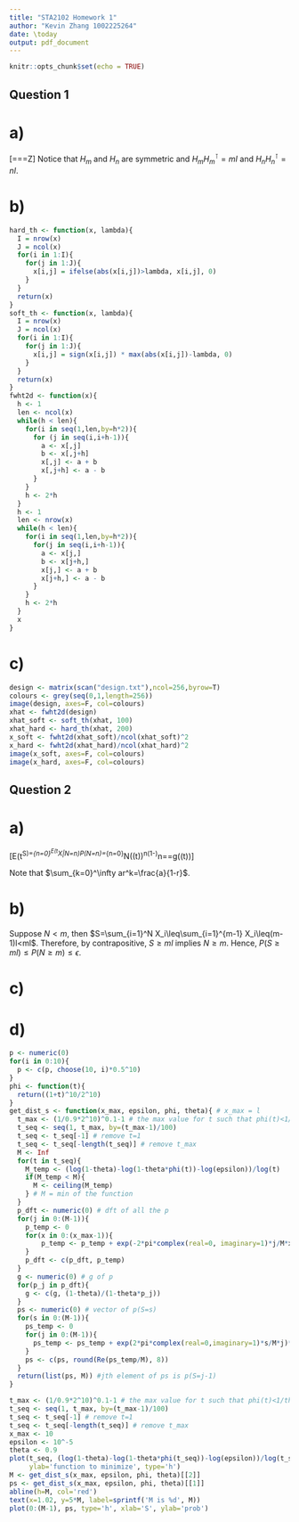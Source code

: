 ```yaml
---
title: "STA2102 Homework 1"
author: "Kevin Zhang 1002225264"
date: \today
output: pdf_document
---
```


```r
knitr::opts_chunk$set(echo = TRUE)
```

## Question 1

# a)

\[\frac{H_m\hat{Z}H_n}{mn}=\frac{H_mH_mZH_nH_n}{mn}=\frac{mIZnI}{mn}=Z\]
Notice that $H_m$ and $H_n$ are symmetric and $H_mH_m^\intercal=mI$ and $H_nH_n^\intercal=nI$.

# b)

```r
hard_th <- function(x, lambda){
  I = nrow(x)
  J = ncol(x)
  for(i in 1:I){
    for(j in 1:J){
      x[i,j] = ifelse(abs(x[i,j])>lambda, x[i,j], 0)
    }
  }
  return(x)
}
soft_th <- function(x, lambda){
  I = nrow(x)
  J = ncol(x)
  for(i in 1:I){
    for(j in 1:J){
      x[i,j] = sign(x[i,j]) * max(abs(x[i,j])-lambda, 0)
    }
  }
  return(x)
}
fwht2d <- function(x){
  h <- 1
  len <- ncol(x)
  while(h < len){
    for(i in seq(1,len,by=h*2)){
      for (j in seq(i,i+h-1)){
        a <- x[,j]
        b <- x[,j+h]
        x[,j] <- a + b
        x[,j+h] <- a - b
      }
    }
    h <- 2*h
  }
  h <- 1
  len <- nrow(x)
  while(h < len){
    for(i in seq(1,len,by=h*2)){
      for(j in seq(i,i+h-1)){
        a <- x[j,]
        b <- x[j+h,]
        x[j,] <- a + b
        x[j+h,] <- a - b
      }
    }
    h <- 2*h
  }
  x
}
```

# c)

```r
design <- matrix(scan("design.txt"),ncol=256,byrow=T)
colours <- grey(seq(0,1,length=256))
image(design, axes=F, col=colours)
xhat <- fwht2d(design)
xhat_soft <- soft_th(xhat, 100)
xhat_hard <- hard_th(xhat, 200)
x_soft <- fwht2d(xhat_soft)/ncol(xhat_soft)^2
x_hard <- fwht2d(xhat_hard)/ncol(xhat_hard)^2
image(x_soft, axes=F, col=colours)
image(x_hard, axes=F, col=colours)
```

## Question 2

# a)

\[E(t^S)=\sum_{n=0}^\infty E(t^X|N=n)P(N=n)=\sum_{n=0}^N(\phi(t))^n(1-\theta)\theta^n=\frac{1-\theta}{1-\theta\phi(t)}=g(\phi(t))\]

Note that $\sum_{k=0}^\infty ar^k=\frac{a}{1-r}$.

# b)

Suppose $N<m$, then $S=\sum_{i=1}^N X_i\leq\sum_{i=1}^{m-1} X_i\leq(m-1)l<ml$. Therefore, by contrapositive, $S\geq ml$ implies $N\geq m$. Hence, $P(S\geq ml)\leq P(N\geq m)\leq\epsilon$.

# c)

\begin{gather*}
  P(S\geq M)\leq\frac{1}{t^M}\left(\frac{1-\theta}{1-\theta\phi(t)}\right)\implies P(S\geq M)\leq\inf_{1<\phi(t)<\theta^{-1}}\frac{1}{t^M}\left(\frac{1-\theta}{1-\theta\phi(t)}\right)\\
  \text{suppose }\inf_{1<\phi(t)<\theta^{-1}}\frac{1}{t^M}\left(\frac{1-\theta}{1-\theta\phi(t)}\right)=\epsilon\text{ i.e. }P(S\geq M)\leq\epsilon\\
  \text{since }\ln(x)\text{ is continuous, then }\inf_{1<\phi(t)<\theta^{-1}}\ln(1-\theta)-\ln(1-\theta\phi(t))-M\ln(t)=\ln(\epsilon)\\
  \implies \inf_{1<\phi(t)<\theta^{-1}}\frac{\ln(1-\theta)-\ln(1-\theta\phi(t))-\ln(\epsilon)}{\ln(t)}=M
\end{gather*}

# d)

```r
p <- numeric(0)
for(i in 0:10){
  p <- c(p, choose(10, i)*0.5^10)
}
phi <- function(t){
  return((1+t)^10/2^10)
}
get_dist_s <- function(x_max, epsilon, phi, theta){ # x_max = l
  t_max <- (1/0.9*2^10)^0.1-1 # the max value for t such that phi(t)<1/theta
  t_seq <- seq(1, t_max, by=(t_max-1)/100)
  t_seq <- t_seq[-1] # remove t=1
  t_seq <- t_seq[-length(t_seq)] # remove t_max
  M <- Inf
  for(t in t_seq){
    M_temp <- (log(1-theta)-log(1-theta*phi(t))-log(epsilon))/log(t)
    if(M_temp < M){
      M <- ceiling(M_temp)
    } # M = min of the function
  }
  p_dft <- numeric(0) # dft of all the p
  for(j in 0:(M-1)){
    p_temp <- 0
    for(x in 0:(x_max-1)){
        p_temp <- p_temp + exp(-2*pi*complex(real=0, imaginary=1)*j/M*x)*p[x+1]
    }
    p_dft <- c(p_dft, p_temp)
  }
  g <- numeric(0) # g of p
  for(p_j in p_dft){
    g <- c(g, (1-theta)/(1-theta*p_j))
  }
  ps <- numeric(0) # vector of p(S=s)
  for(s in 0:(M-1)){
    ps_temp <- 0
    for(j in 0:(M-1)){
      ps_temp <- ps_temp + exp(2*pi*complex(real=0,imaginary=1)*s/M*j)*g[j+1]
    }
    ps <- c(ps, round(Re(ps_temp/M), 8))
  }
  return(list(ps, M)) #jth element of ps is p(S=j-1)
}
```

```r
t_max <- (1/0.9*2^10)^0.1-1 # the max value for t such that phi(t)<1/theta
t_seq <- seq(1, t_max, by=(t_max-1)/100)
t_seq <- t_seq[-1] # remove t=1
t_seq <- t_seq[-length(t_seq)] # remove t_max
x_max <- 10
epsilon <- 10^-5
theta <- 0.9
plot(t_seq, (log(1-theta)-log(1-theta*phi(t_seq))-log(epsilon))/log(t_seq),
     ylab='function to minimize', type='h')
M <- get_dist_s(x_max, epsilon, phi, theta)[[2]]
ps <- get_dist_s(x_max, epsilon, phi, theta)[[1]]
abline(h=M, col='red')
text(x=1.02, y=5*M, label=sprintf('M is %d', M))
plot(0:(M-1), ps, type='h', xlab='S', ylab='prob')
```


















































































